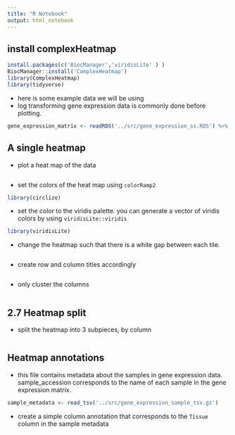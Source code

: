 ```yaml
---
title: "R Notebook"
output: html_notebook
---
```


## install complexHeatmap
```r
install.packages(c('BiocManager','viridisLite' ) )
BiocManager::install('ComplexHeatmap')
library(ComplexHeatmap)
library(tidyverse)
```



- here is some example data we will be using
- log transforming gene expression data is commonly done before plotting.
```r
gene_expression_matrix <- readRDS('../src/gene_expression_ss.RDS') %>% {log2(.[1:24, 1:24]+1)}
```

## A single heatmap 

- plot a heat map of the data 
```r

```

- set the colors of the heat map using `colorRamp2`
```r

library(circlize)

```

- set the color to the viridis palette. you can generate a vector of viridis colors by using `viridisLite::viridis`

```r
library(viridisLite)

```

- change the heatmap such that there is a white gap between each tile.
```r

```

- create row and column titles accordingly 

```r

```


- only cluster the columns

```r

```

## 2.7 Heatmap split
- split the heatmap into 3 subpieces, by column

```r

```


## Heatmap annotations 
- this file contains metadata about the samples in gene expression data. sample_accession corresponds to the name of each sample in the gene expression matrix.

```r
sample_metadata <- read_tsv('../src/gene_expression_sample_tsv.gz')
```

- create a simple column annotation that corresponds to the `Tissue` column in the sample metadata

```r

```



